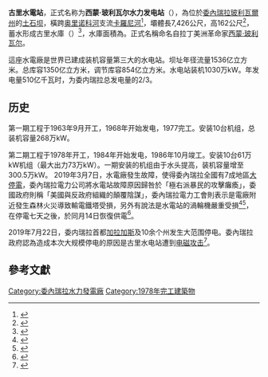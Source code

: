 {{Infobox dam
| name                 = 古里水電站
| name_official        = Central Hidroeléctrica Simón Bolívar
| image_caption        =
| location_map_caption =
| coordinates          = {{coord|07|45|52|N|63|00|00|W|type:landmark|display=inline,title}}
| location             = [[玻利瓦爾州|玻利瓦爾州]]Necuima Canyon
| status               = 使用中
| construction_began   = 1963年
| opening              = 1978年
| demolished           =
| cost                 =
| owner                =CVG Electrificación del Caroní, C.A.
| dam_type             = 重力/土石壩
| dam_crosses          = [[卡羅尼河|卡羅尼河]]
| dam_length           = {{Convert|7426|m|ft|abbr=on}}
| dam_width_base       =
| dam_volume           = 混凝土：{{Convert|6026000|m3|ft3|0|abbr=on}}<br/>土方：{{Convert|23801000|m3|ft3|0|abbr=on}}
| spillway_type        = 溢洪道、閘門控制
| spillway_capacity    ={{Convert|27000|m3/s|ft3/s|0|abbr=on}}
| res_name             =古里水庫
| res_capacity_total   ={{Convert|135000000000|m3|acre.ft|0|abbr=on}}
| res_catchment        =
| res_surface          ={{Convert|4250|km2|sqmi|0|abbr=on}}
| res_max_depth        =
| plant_operator       =
| plant_commission     =
| plant_decommission   =
| plant_turbines       = [[法蘭西斯式水輪機|法蘭西斯式水輪機]]
10 × 730 [[瓦特|MW]]<br/>4 × 180 [[瓦特|MW]]<br/>3 × 400 [[瓦特|MW]]<br/>3 × 225 [[瓦特|MW]]<br/>1 × 340 [[瓦特|MW]] <ref>{{cite web|title=Guri Hydropower Station|url=http://www.vhpc.com.ve/html/eng/p_records/pr_Hydropower_Guri_Hydropower_Station.htm|publisher=VHPC|accessdate=25 March 2013|archive-date=2013-11-11|archive-url=https://web.archive.org/web/20131111183700/http://www.vhpc.com.ve/html/eng/p_records/pr_Hydropower_Guri_Hydropower_Station.htm|dead-url=no}}</ref><ref>{{cite web|title=Hydroelectric Plants in Venezuela|url=http://www.industcards.com/hydro-venezuela.htm|publisher=IndustCards|accessdate=8 November 2013|deadurl=yes|archiveurl=https://archive.is/20130103122544/http://www.industcards.com/hydro-venezuela.htm|archivedate=2013年1月3日}}</ref>
| plant_capacity       = 10,235 [[瓦特|MW]]
| plant_annual_gen     = 47,000 [[千瓦·時|GWh]]
| website              =
| extra                =
| image                = Guri_Dam_in_Venezuela.JPG
| dam_height           = {{Convert|162|m|ft|0|abbr=on}}
| location_map         = Venezuela
}}
'''古里水電站'''，正式名称为'''西蒙·玻利瓦尔水力发电站'''（{{lang-es|Central Hidroeléctrica Simón Bolívar}}），為位於[[委內瑞拉|委內瑞拉]][[玻利瓦爾州|玻利瓦爾州]]的[[土石坝|土石坝]]，橫跨[[奥里诺科河|奥里诺科河]]支流[[卡羅尼河|卡羅尼河]]<ref name=eb>{{cite encyclopedia | encyclopedia=Encyclopædia Britannica Online | title=Guri Dam | url=http://www.britannica.com/EBchecked/topic/249657/Guri-Dam | publisher=Encyclopædia Britannica, Inc. | year=2011 | accessdate=2011-08-29 | archive-date=2011-08-28 | archive-url=https://web.archive.org/web/20110828215234/http://www.britannica.com/EBchecked/topic/249657/Guri-Dam | dead-url=no }}</ref>，壩體長7,426公尺，高162公尺<ref>{{cite web|title=Dams - Guri|url=http://www.covenpre.org.ve/presas/guri.htm|publisher=Covenpre VENCOLD|accessdate=13 January 2011|deadurl=yes|archiveurl=https://web.archive.org/web/20090603025136/http://www.covenpre.org.ve/presas/guri.htm|archivedate=2009年6月3日}}</ref>，蓄水形成古里水庫（{{lang|es|Embalse de Guri}}）<ref>{{Cite news |author=Farrell, John |date=23 February 1969 |title=A Dam And Falls In Venezuela Jungle |newspaper=The Blade |location=Toledo, Ohio |url=https://news.google.com/newspapers?nid=1350&dat=19690223&id=OMkwAAAAIBAJ&sjid=pQEEAAAAIBAJ&pg=7098,4544392&hl=en |accessdate=2017-02-15 |archive-date=2016-01-09 |archive-url=https://web.archive.org/web/20160109151935/https://news.google.com/newspapers?nid=1350&dat=19690223&id=OMkwAAAAIBAJ&sjid=pQEEAAAAIBAJ&pg=7098,4544392&hl=en |dead-url=no }}</ref>，水庫面積為{{Convert|4250|sqkm|sqmi|0}}。正式名稱命名自拉丁美洲革命家[[西蒙·玻利瓦尔|西蒙·玻利瓦尔]]。

這座水電廠是世界已建成装机容量第三大的水电站。坝址年径流量1536亿立方米。总库容1350亿立方米，调节库容854亿立方米。水电站装机1030万kW。年发电量510亿千瓦时，为委内瑞拉总发电量的2/3。

==历史==
第一期工程于1963年9月开工，1968年开始发电，1977完工。安装10台机组，总装机容量268万kW。

第二期工程于1978年开工，1984年开始发电，1986年10月竣工。安装10台61万kW机组（最大出力73万kW）。一期安装的机组由于水头提高，装机容量增至300.5万kW。
{{main|2019年委內瑞拉總統地位危機}}
2019年3月7日，水電廠發生故障，使得委內瑞拉全國有7成地區[[2019年3月委內瑞拉大停電|大停電]]，委內瑞拉電力公司將水電站故障原因歸咎於「極右派暴民的攻擊癱瘓」，委國政府則稱「美國與反政府組織的顛覆陰謀」，委內瑞拉電力工會則表示是電廠附近發生森林火災導致輸電鐵塔受損，另外有說法是水電站的渦輪機嚴重受損<ref>{{Cite web |url=https://global.udn.com/global_vision/story/8662/3684968 |title=委內瑞拉的「電力戰爭」？首都全黑，全國7成地區大停電 |access-date=2019-03-12 |archive-date=2019-08-10 |archive-url=https://web.archive.org/web/20190810163523/https://global.udn.com/global_vision/story/8662/3684968 |dead-url=no }}</ref><ref>{{Cite web |url=https://global.udn.com/global_vision/story/8662/3690844 |title=鏡頭背後／國家熄燈的那一天：委內瑞拉「全國大停電」的第5天 |access-date=2019-03-12 |archive-date=2020-10-24 |archive-url=https://web.archive.org/web/20201024093956/https://global.udn.com/global_vision/story/8662/3690844 |dead-url=no }}</ref>，在停電七天之後，於同月14日恢復供電<ref>{{Cite web |url=https://global.udn.com/global_vision/story/8662/3719137 |title=委內瑞拉沒有光：俄軍進駐、中國幫修也擋不住「二次全國大停電」 |access-date=2019-03-26 |archive-date=2020-09-25 |archive-url=https://web.archive.org/web/20200925134719/https://global.udn.com/global_vision/story/8662/3719137 |dead-url=no }}</ref>。

2019年7月22日，委内瑞拉首都[[加拉加斯|加拉加斯]]及10余个州发生大范围停电。委內瑞拉政府認為造成本次大规模停电的原因是古里水电站遭到[[电磁脉冲|电磁攻击]]<ref>{{Cite web |url=http://www.xinhuanet.com/world/2019-07/23/c_1124787131.htm |title=委内瑞拉再次发生大规模停电 |access-date=2019-07-23 |archive-date=2020-08-05 |archive-url=https://web.archive.org/web/20200805124358/http://www.xinhuanet.com/world/2019-07/23/c_1124787131.htm |dead-url=no }}</ref>。

== 參考文獻 ==
{{reflist}}

[[Category:委內瑞拉水力發電廠|Category:委內瑞拉水力發電廠]]
[[Category:1978年完工建築物|Category:1978年完工建築物]]
